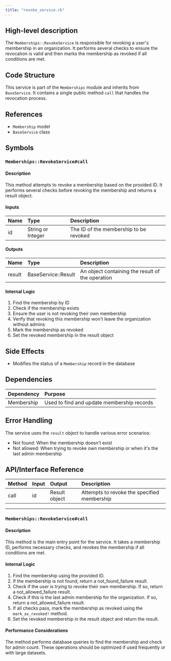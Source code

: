 ```yaml
---
title: "revoke_service.rb"
---
```


## High-level description
The `Memberships::RevokeService` is responsible for revoking a user's membership in an organization. It performs several checks to ensure the revocation is valid and then marks the membership as revoked if all conditions are met.

## Code Structure
This service is part of the `Memberships` module and inherits from `BaseService`. It contains a single public method `call` that handles the revocation process.

## References
- `Membership` model
- `BaseService` class

## Symbols

### `Memberships::RevokeService#call`
#### Description
This method attempts to revoke a membership based on the provided ID. It performs several checks before revoking the membership and returns a result object.

#### Inputs
| Name | Type | Description |
|:-----|:-----|:------------|
| id | String or Integer | The ID of the membership to be revoked |

#### Outputs
| Name | Type | Description |
|:-----|:-----|:------------|
| result | BaseService::Result | An object containing the result of the operation |

#### Internal Logic
1. Find the membership by ID
2. Check if the membership exists
3. Ensure the user is not revoking their own membership
4. Verify that revoking this membership won't leave the organization without admins
5. Mark the membership as revoked
6. Set the revoked membership in the result object

## Side Effects
- Modifies the status of a `Membership` record in the database

## Dependencies
| Dependency | Purpose |
|:-----------|:--------|
| Membership | Used to find and update membership records |

## Error Handling
The service uses the `result` object to handle various error scenarios:
- Not found: When the membership doesn't exist
- Not allowed: When trying to revoke own membership or when it's the last admin membership

## API/Interface Reference
| Method | Input | Output | Description |
|:-------|:------|:-------|:------------|
| call | id | Result object | Attempts to revoke the specified membership |

---

### `Memberships::RevokeService#call`
#### Description
This method is the main entry point for the service. It takes a membership ID, performs necessary checks, and revokes the membership if all conditions are met.

#### Internal Logic
1. Find the membership using the provided ID.
2. If the membership is not found, return a not_found_failure result.
3. Check if the user is trying to revoke their own membership. If so, return a not_allowed_failure result.
4. Check if this is the last admin membership for the organization. If so, return a not_allowed_failure result.
5. If all checks pass, mark the membership as revoked using the `mark_as_revoked!` method.
6. Set the revoked membership in the result object and return the result.

#### Performance Considerations
The method performs database queries to find the membership and check for admin count. These operations should be optimized if used frequently or with large datasets.